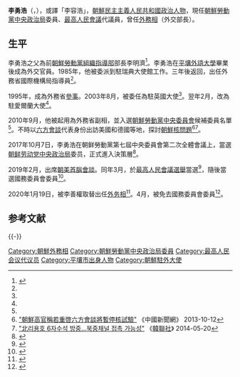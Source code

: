 {{noteTA
|G1=Country
}}
{{distinguish|李榮浩|李英浩}}
{{Infobox officeholder
| name          = 李勇浩
| native_name   = 리용호
| native_name_lang = kp
| image         = Ri Yong-ho.jpg
| alt           = 
| caption       = 攝于2018年
| birth_date    = {{birth date and age|1956|7|10}}
| birth_place   = {{PRK}}[[平壤市|平壤市]]
| death_date    = 
| death_place   = 
| nationality   = {{DPRK}}
| party         = {{WPK}}
| other_names   = 
| occupation    = 
| years_active  =
| known_for     = 
| notable_works =
| alma_mater    = [[平壤外国语大学|平壤外国语大学]]
| awards        = 
| office = {{DPRK}}[[朝鮮外務省|外務相]]
| term_start = 2016年5月13日
| term_end = 2020年1月18日
| premier = [[朴奉珠|朴奉珠]]<br>[[金才龍|金才龍]] <!-- Numbering to elevate Supreme Leader above Premier -->
| predecessor = [[李洙墉|李洙墉]]
| leader = [[金正恩|金正恩]]
| head = [[金正恩|金正恩]]、[[崔龍海|崔龍海]]
| successor = [[李善權|李善權]]
| module = {{Infobox Korean name|child=yes
| hangul = 리용호
| hanja = 李勇虎<ref name=nkinfo /> / 李勇浩<ref name=zh>Chinese Wikipedia</ref>{{Circular reference|date=August 2018}}
| rr = Ri Yong-ho
| mr = Ri Yong-ho
| koreanipa = ɾi.joŋ.ɦo
| context = north
}}
}}

'''李勇浩'''（{{Kor|语=北|諺=리용호}}，{{bd|1956年|7月10日||}}），或譯「李容浩」，[[朝鮮民主主義人民共和國|朝鮮民主主義人民共和國]][[政治人物|政治人物]]，現任[[朝鮮勞動黨中央政治局|朝鮮勞動黨中央政治局]]委員、[[最高人民會議|最高人民會議]]代議員，曾任[[朝鮮民主主義人民共和國外務省|外務相]]（外交部長）。

==生平==
李勇浩之父為前[[朝鮮勞動黨組織指導部|朝鮮勞動黨組織指導部]]部長李明濟<ref name="chosun">{{Cite web |url=http://nk.chosun.com/bbs/list.html?table=bbs_11&idxno=5055&page=4&total=112&sc_area=A&sc_word=%C8%C4%BA%B8%C0%A7%BF%F8 |title=리용호 |access-date=2014-05-24 |archive-date=2019-08-23 |archive-url=https://web.archive.org/web/20190823084016/http://nk.chosun.com/bbs/list.html?table=bbs_11&idxno=5055&page=4&total=112&sc_area=A&sc_word=%C8%C4%BA%B8%C0%A7%BF%F8 |dead-url=no }}</ref>。李勇浩在[[平壤外語大學|平壤外語大學]]畢業後成為外交官員。1985年，他被委派到駐瑞典大使館工作。三年後返回，出任外務省國際機構局指導員<ref name="chosun"/>。

1995年，成為外務省[[參事|參事]]。2003年8月，被委任為駐英國大使<ref name="chosun" />。翌年2月，改為駐愛爾蘭大使<ref name="chosun" />。

2010年9月，他被起用為外務省副相，並入選[[朝鮮勞動黨中央委員會|朝鮮勞動黨中央委員會]]候補委員名單<ref name="chosun" />。不時以[[六方會談|六方會談]]代表身份出訪美國和德國等地，探討[[朝鮮核問題|朝鮮核問題]]<ref>[http://dailynews.sina.com/bg/news/int/chinanews/20131012/01005058026.html "朝鮮高官稱若重啓六方會談將暫停核試驗"] {{Wayback|url=http://dailynews.sina.com/bg/news/int/chinanews/20131012/01005058026.html |date=20190820042547 }} 《中國新聞網》 2013-10-12</ref><ref>[http://www.yonhapnews.co.kr/international/2014/05/20/0601020100AKR20140520163851083.HTML?template=5566 "北리용호 6자수석 방중…북중채널 접촉 가능성"] {{Wayback|url=http://www.yonhapnews.co.kr/international/2014/05/20/0601020100AKR20140520163851083.HTML?template=5566 |date=20160305033402 }} 《[[韓聯社|韓聯社]]》 2014-05-20</ref>。

2017年10月7日，李勇浩在朝鲜勞動黨第七屆中央委員會第二次全體會議上，當選[[朝鲜劳动党中央政治局|朝鲜劳动党中央政治局]]委员，正式進入決策層<ref>{{cite news|title=朝鲜举行劳动党七届二中全会|url=http://news.xinhuanet.com/world/2017-10/08/c_1121769936.htm|publisher=[[新华社|新华社]]|date=2017-10-08|accessdate=2017-10-08|archive-date=2017-10-08|archive-url=https://web.archive.org/web/20171008181625/http://news.xinhuanet.com/world/2017-10/08/c_1121769936.htm|dead-url=no}}</ref>。

2019年2月，出席[[2019年朝美首腦會談|朝美首腦會談]]。同年3月，於[[2019年朝鮮民主主義人民共和國最高人民會議選舉|最高人民會議選舉]]當選<ref>{{Cite web|url=http://www.tongilnews.com/news/articleView.html?idxno=128110|title=북 김정은, 최고인민회의 대의원 처음 빠져|date=2019-03-12|accessdate=2019-03-13|work=統一新聞|language=ko|archive-url=https://web.archive.org/web/20180908092903/http://www.tongilnews.com/news/articleView.html?idxno=128110|archive-date=2018-09-08|dead-url=no}}</ref>，隨後當選國務委員會委員<ref>{{Cite web|url=http://www.rodong.rep.kp/cn/index.php?strPageID=SF01_02_01&newsID=2019-04-12-0002|title=朝鲜第十四届最高人民会议第一次会议举行第一天会议|date=2019-04-12|accessdate=2019-04-12|work=勞動新聞|language=zh|archive-url=https://web.archive.org/web/20180908092903/http://www.rodong.rep.kp/cn/index.php?strPageID=SF01_02_01&newsID=2019-04-12-0002|archive-date=2018-09-08|dead-url=no}}</ref>。

2020年1月19日，被李善權取替出任[[朝鲜民主主义人民共和国外务省|外务相]]<ref>{{Cite news |url=http://www.bjd.com.cn/a/202001/20/WS5e247fd2e4b0e6e58393a46d.html |title=朝鲜外相换人：“美国通”被撤换 统一委员会主席接替 |date=2020-01-20 |work=观察者网 |via=京报网 |accessdate=2020-01-20 |archive-date=2020-02-07 |archive-url=https://web.archive.org/web/20200207012146/http://www.bjd.com.cn/a/202001/20/WS5e247fd2e4b0e6e58393a46d.html |dead-url=no }}</ref>。4月，被免去國務委員會委員<ref>{{Cite web|url=http://www.rodong.rep.kp/cn/index.php?strPageID=SF01_02_01&newsID=2020-04-13-0001|title=朝鲜举行第十四届最高人民会议第三次会议|date=2020-04-13|accessdate=2019-04-14|work=勞動新聞|language=zh|archive-url=https://web.archive.org/web/20180908092903/http://www.rodong.rep.kp/cn/index.php?strPageID=SF01_02_01&newsID=2020-04-13-0001|archive-date=2018-09-08|dead-url=no}}</ref>。

== 参考文献 ==
{{Reflist}}

{{-}}
{{朝鮮外務相}}

[[Category:朝鮮外務相|Category:朝鮮外務相]]
[[Category:朝鮮勞動黨中央政治局委員|Category:朝鮮勞動黨中央政治局委員]]
[[Category:最高人民会议代议员|Category:最高人民会议代议员]]
[[Category:平壤市出身人物|Category:平壤市出身人物]]
[[Category:朝鮮駐外大使|Category:朝鮮駐外大使]]